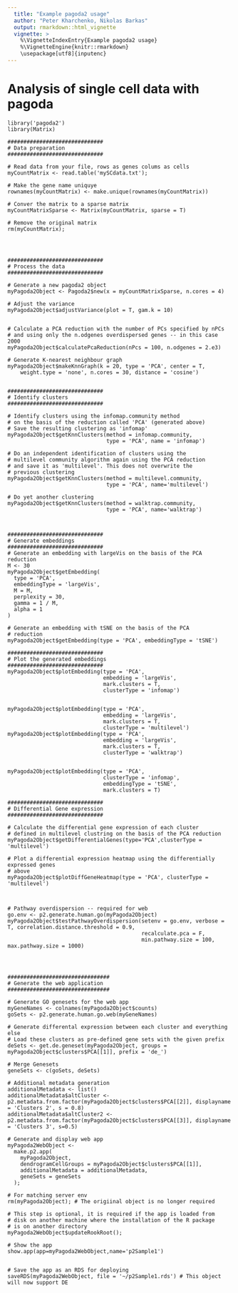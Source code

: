 ```yaml
---
  title: "Example pagoda2 usage"
  author: "Peter Kharchenko, Nikolas Barkas"
  output: rmarkdown::html_vignette
  vignette: >
    %\VignetteIndexEntry{Example pagoda2 usage}
    %\VignetteEngine{knitr::rmarkdown}
    \usepackage[utf8]{inputenc}
---
```

  
# Analysis of single cell data with pagoda

```
library('pagoda2')
library(Matrix)

##############################
# Data preparation
##############################

# Read data from your file, rows as genes colums as cells
myCountMatrix <- read.table('mySCdata.txt');

# Make the gene name uniquye
rownames(myCountMatrix) <- make.unique(rownames(myCountMatrix))

# Conver the matrix to a sparse matrix
myCountMatrixSparse <- Matrix(myCountMatrix, sparse = T)

# Remove the original matrix
rm(myCountMatrix); 




##############################
# Process the data
##############################

# Generate a new pagoda2 object
myPagoda2Object <- Pagoda2$new(x = myCountMatrixSparse, n.cores = 4)

# Adjust the variance
myPagoda2Object$adjustVariance(plot = T, gam.k = 10)


# Calculate a PCA reduction with the number of PCs specified by nPCs
# and using only the n.odgenes overdispersed genes -- in this case 2000
myPagoda2Object$calculatePcaReduction(nPcs = 100, n.odgenes = 2.e3)

# Generate K-nearest neighbour graph
myPagoda2Object$makeKnnGraph(k = 20, type = 'PCA', center = T,
    weight.type = 'none', n.cores = 30, distance = 'cosine')


##############################
# Identify clusters
##############################

# Identify clusters using the infomap.community method
# on the basis of the reduction called 'PCA' (generated above)
# Save the resulting clustering as 'infomap'
myPagoda2Object$getKnnClusters(method = infomap.community,
                               type = 'PCA', name = 'infomap')
                               
# Do an independent identification of clusters using the
# multilevel community algorithm again using the PCA reduction
# and save it as 'multilevel'. This does not overwrite the 
# previous clustering
myPagoda2Object$getKnnClusters(method = multilevel.community,
                               type = 'PCA', name='multilevel')
                               
# Do yet another clustering
myPagoda2Object$getKnnClusters(method = walktrap.community,
                               type = 'PCA', name='walktrap')



##############################
# Generate embeddings
##############################
# Generate an embedding with largeVis on the basis of the PCA reduction
M <- 30
myPagoda2Object$getEmbedding(
  type = 'PCA',
  embeddingType = 'largeVis',
  M = M,
  perplexity = 30,
  gamma = 1 / M,
  alpha = 1
)

# Generate an embedding with tSNE on the basis of the PCA
# reduction
myPagoda2Object$getEmbedding(type = 'PCA', embeddingType = 'tSNE')

##############################
# Plot the generated embeddings
##############################
myPagoda2Object$plotEmbedding(type = 'PCA',
                              embedding = 'largeVis',
                              mark.clusters = T,
                              clusterType = 'infomap')
                              
                              
myPagoda2Object$plotEmbedding(type = 'PCA',
                              embedding = 'largeVis',
                              mark.clusters = T,
                              clusterType = 'multilevel')
myPagoda2Object$plotEmbedding(type = 'PCA',
                              embedding = 'largeVis',
                              mark.clusters = T,
                              clusterType = 'walktrap')


myPagoda2Object$plotEmbedding(type = 'PCA',
                              clusterType = 'infomap',
                              embeddingType = 'tSNE',
                              mark.clusters = T)

##############################
# Differential Gene expression
##############################

# Calculate the differential gene expression of each cluster
# defined in multilevel clustring on the basis of the PCA reduction
myPagoda2Object$getDifferentialGenes(type='PCA',clusterType = 'multilevel')

# Plot a differential expression heatmap using the differentially expressed genes
# above
myPagoda2Object$plotDiffGeneHeatmap(type = 'PCA', clusterType = 'multilevel')



# Pathway overdispersion -- required for web
go.env <- p2.generate.human.go(myPagoda2Object)
myPagoda2Object$testPathwayOverdispersion(setenv = go.env, verbose = T, correlation.distance.threshold = 0.9, 
                                          recalculate.pca = F,
                                          min.pathway.size = 100, max.pathway.size = 1000)




################################
# Generate the web application
################################

# Generate GO genesets for the web app
myGeneNames <- colnames(myPagoda2Object$counts)
goSets <- p2.generate.human.go.web(myGeneNames)

# Generate differental expression between each cluster and everything else
# Load these clusters as pre-defined gene sets with the given prefix
deSets <- get.de.geneset(myPagoda2Object, groups = myPagoda2Object$clusters$PCA[[1]], prefix = 'de_')

# Merge Genesets
geneSets <- c(goSets, deSets)

# Additional metadata generation
additionalMetadata <- list()
additionalMetadata$altCluster <- p2.metadata.from.factor(myPagoda2Object$clusters$PCA[[2]], displayname = 'Clusters 2', s = 0.8)
additionalMetadata$altCluster2 <- p2.metadata.from.factor(myPagoda2Object$clusters$PCA[[3]], displayname = 'Clusters 3', s=0.5)

# Generate and display web app
myPagoda2WebObject <-
  make.p2.app(
    myPagoda2Object,
    dendrogramCellGroups = myPagoda2Object$clusters$PCA[[1]],
    additionalMetadata = additionalMetadata,
    geneSets = geneSets
  );

# For matching server env
rm(myPagoda2Object); # The origiinal object is no longer required

# This step is optional, it is required if the app is loaded from 
# disk on another machine where the installation of the R package
# is on another directory
myPagoda2WebObject$updateRookRoot();

# Show the app
show.app(app=myPagoda2WebObject,name='p2Sample1')


# Save the app as an RDS for deploying
saveRDS(myPagoda2WebObject, file = '~/p2Sample1.rds') # This object will now support DE



```
